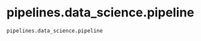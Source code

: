 # pipelines.data_science.pipeline { #tathagata_ai_839.pipelines.data_science.pipeline }

`pipelines.data_science.pipeline`

